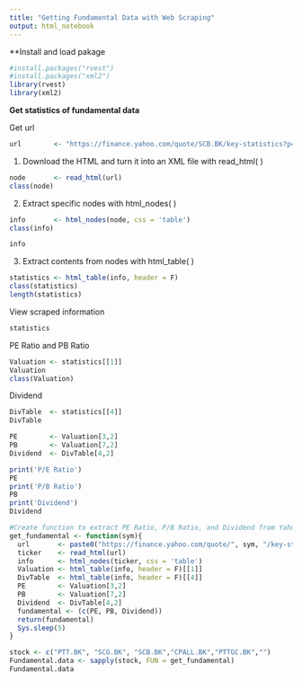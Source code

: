 ```yaml
---
title: "Getting Fundamental Data with Web Scraping"
output: html_notebook
---
```


**Install and load pakage
```r
#install.packages("rvest")
#install.packages("xml2")
library(rvest)
library(xml2)
```

**Get statistics of fundamental data**

Get url
```r
url        <- "https://finance.yahoo.com/quote/SCB.BK/key-statistics?p=SCB.BK"
```

1. Download the HTML and turn it into an XML file with read_html( )
```r
node       <- read_html(url)
class(node)
```

2. Extract specific nodes with html_nodes( )
```r
info       <- html_nodes(node, css = 'table')
class(info)
```
```r
info

```

3. Extract contents from nodes with html_table( )
```r
statistics <- html_table(info, header = F)
class(statistics)
length(statistics)
```


View scraped information

```r
statistics
```


PE Ratio and PB Ratio
```r
Valuation <- statistics[[1]]
Valuation
class(Valuation)
```


Dividend
```r
DivTable  <- statistics[[4]]
DivTable
```

```r
PE        <- Valuation[3,2]
PB        <- Valuation[7,2]
Dividend  <- DivTable[4,2]

print('P/E Ratio')
PE
print('P/B Ratio')
PB
print('Dividend')
Dividend
```

```r
#Create function to extract PE Ratio, P/B Ratio, and Dividend from Yahoo Finance
get_fundamental <- function(sym){
  url       <- paste0("https://finance.yahoo.com/quote/", sym, "/key-statistics?p=", sym)
  ticker    <- read_html(url)
  info      <- html_nodes(ticker, css = 'table')
  Valuation <- html_table(info, header = F)[[1]]
  DivTable  <- html_table(info, header = F)[[4]]
  PE        <- Valuation[3,2]
  PB        <- Valuation[7,2]
  Dividend  <- DivTable[4,2]
  fundamental <- (c(PE, PB, Dividend))
  return(fundamental)
  Sys.sleep(5)
}
```


```r
stock <- c("PTT.BK", "SCG.BK", "SCB.BK","CPALL.BK","PTTGC.BK","")
Fundamental.data <- sapply(stock, FUN = get_fundamental)
Fundamental.data
```

